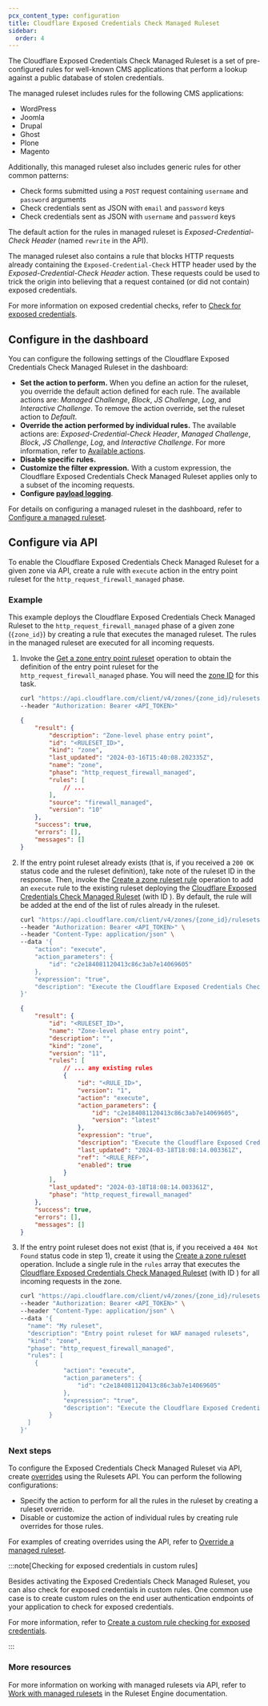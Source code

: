 ```yaml
---
pcx_content_type: configuration
title: Cloudflare Exposed Credentials Check Managed Ruleset
sidebar:
  order: 4
---
```



The Cloudflare Exposed Credentials Check Managed Ruleset is a set of pre-configured rules for well-known CMS applications that perform a lookup against a public database of stolen credentials.

<Render file="leaked-credentials-recommend-detection" />

The managed ruleset includes rules for the following CMS applications:

- WordPress
- Joomla
- Drupal
- Ghost
- Plone
- Magento

Additionally, this managed ruleset also includes generic rules for other common patterns:

- Check forms submitted using a `POST` request containing `username` and `password` arguments
- Check credentials sent as JSON with `email` and `password` keys
- Check credentials sent as JSON with `username` and `password` keys

The default action for the rules in managed ruleset is _Exposed-Credential-Check Header_ (named `rewrite` in the API).

The managed ruleset also contains a rule that blocks HTTP requests already containing the `Exposed-Credential-Check` HTTP header used by the _Exposed-Credential-Check Header_ action. These requests could be used to trick the origin into believing that a request contained (or did not contain) exposed credentials.

For more information on exposed credential checks, refer to [Check for exposed credentials](/waf/managed-rules/check-for-exposed-credentials/).

## Configure in the dashboard

You can configure the following settings of the Cloudflare Exposed Credentials Check Managed Ruleset in the dashboard:

- **Set the action to perform.** When you define an action for the ruleset, you override the default action defined for each rule. The available actions are: _Managed Challenge_, _Block_, _JS Challenge_, _Log_, and _Interactive Challenge_. To remove the action override, set the ruleset action to _Default_.
- **Override the action performed by individual rules.** The available actions are: _Exposed-Credential-Check Header_, _Managed Challenge_, _Block_, _JS Challenge_, _Log_, and _Interactive Challenge_. For more information, refer to [Available actions](/waf/managed-rules/check-for-exposed-credentials/#available-actions).
- **Disable specific rules.**
- **Customize the filter expression.** With a custom expression, the Cloudflare Exposed Credentials Check Managed Ruleset applies only to a subset of the incoming requests.
- **Configure [payload logging](/waf/managed-rules/payload-logging/configure/)**.

For details on configuring a managed ruleset in the dashboard, refer to [Configure a managed ruleset](/waf/managed-rules/deploy-zone-dashboard/#configure-a-managed-ruleset).

## Configure via API

To enable the Cloudflare Exposed Credentials Check Managed Ruleset for a given zone via API, create a rule with `execute` action in the entry point ruleset for the `http_request_firewall_managed` phase.

### Example

This example deploys the Cloudflare Exposed Credentials Check Managed Ruleset to the `http_request_firewall_managed` phase of a given zone (`{zone_id}`) by creating a rule that executes the managed ruleset. The rules in the managed ruleset are executed for all incoming requests.

1.  Invoke the [Get a zone entry point ruleset](/api/operations/getZoneEntrypointRuleset) operation to obtain the definition of the entry point ruleset for the `http_request_firewall_managed` phase. You will need the [zone ID](/fundamentals/setup/find-account-and-zone-ids/) for this task.

    ```bash
    curl "https://api.cloudflare.com/client/v4/zones/{zone_id}/rulesets/phases/http_request_firewall_managed/entrypoint" \
    --header "Authorization: Bearer <API_TOKEN>"
    ```

    ```json output {4}
    {
    	"result": {
    		"description": "Zone-level phase entry point",
    		"id": "<RULESET_ID>",
    		"kind": "zone",
    		"last_updated": "2024-03-16T15:40:08.202335Z",
    		"name": "zone",
    		"phase": "http_request_firewall_managed",
    		"rules": [
    			// ...
    		],
    		"source": "firewall_managed",
    		"version": "10"
    	},
    	"success": true,
    	"errors": [],
    	"messages": []
    }
    ```

2.  If the entry point ruleset already exists (that is, if you received a `200 OK` status code and the ruleset definition), take note of the ruleset ID in the response. Then, invoke the [Create a zone ruleset rule](/api/operations/createZoneRulesetRule) operation to add an `execute` rule to the existing ruleset deploying the [Cloudflare Exposed Credentials Check Managed Ruleset](/waf/managed-rules/reference/exposed-credentials-check/) (with ID <RuleID id="c2e184081120413c86c3ab7e14069605" />). By default, the rule will be added at the end of the list of rules already in the ruleset.

    ```bash
    curl "https://api.cloudflare.com/client/v4/zones/{zone_id}/rulesets/{ruleset_id}/rules" \
    --header "Authorization: Bearer <API_TOKEN>" \
    --header "Content-Type: application/json" \
    --data '{
    	"action": "execute",
    	"action_parameters": {
    		"id": "c2e184081120413c86c3ab7e14069605"
    	},
    	"expression": "true",
    	"description": "Execute the Cloudflare Exposed Credentials Check Managed Ruleset"
    }'
    ```

    ```json output
    {
    	"result": {
    		"id": "<RULESET_ID>",
    		"name": "Zone-level phase entry point",
    		"description": "",
    		"kind": "zone",
    		"version": "11",
    		"rules": [
    			// ... any existing rules
    			{
    				"id": "<RULE_ID>",
    				"version": "1",
    				"action": "execute",
    				"action_parameters": {
    					"id": "c2e184081120413c86c3ab7e14069605",
    					"version": "latest"
    				},
    				"expression": "true",
    				"description": "Execute the Cloudflare Exposed Credentials Check Managed Ruleset",
    				"last_updated": "2024-03-18T18:08:14.003361Z",
    				"ref": "<RULE_REF>",
    				"enabled": true
    			}
    		],
    		"last_updated": "2024-03-18T18:08:14.003361Z",
    		"phase": "http_request_firewall_managed"
    	},
    	"success": true,
    	"errors": [],
    	"messages": []
    }
    ```

3.  If the entry point ruleset does not exist (that is, if you received a `404 Not Found` status code in step 1), create it using the [Create a zone ruleset](/api/operations/createZoneRuleset) operation. Include a single rule in the `rules` array that executes the [Cloudflare Exposed Credentials Check Managed Ruleset](/waf/managed-rules/reference/exposed-credentials-check/) (with ID <RuleID id="c2e184081120413c86c3ab7e14069605" />) for all incoming requests in the zone.

    ```bash
    curl "https://api.cloudflare.com/client/v4/zones/{zone_id}/rulesets" \
    --header "Authorization: Bearer <API_TOKEN>" \
    --header "Content-Type: application/json" \
    --data '{
      "name": "My ruleset",
      "description": "Entry point ruleset for WAF managed rulesets",
      "kind": "zone",
      "phase": "http_request_firewall_managed",
      "rules": [
        {
    			"action": "execute",
    			"action_parameters": {
    				"id": "c2e184081120413c86c3ab7e14069605"
    			},
    			"expression": "true",
    			"description": "Execute the Cloudflare Exposed Credentials Check Managed Ruleset"
    		}
      ]
    }'
    ```

### Next steps

To configure the Exposed Credentials Check Managed Ruleset via API, create [overrides](/ruleset-engine/managed-rulesets/override-managed-ruleset/) using the Rulesets API. You can perform the following configurations:

- Specify the action to perform for all the rules in the ruleset by creating a ruleset override.
- Disable or customize the action of individual rules by creating rule overrides for those rules.

For examples of creating overrides using the API, refer to [Override a managed ruleset](/ruleset-engine/managed-rulesets/override-managed-ruleset/).

:::note[Checking for exposed credentials in custom rules]

Besides activating the Exposed Credentials Check Managed Ruleset, you can also check for exposed credentials in custom rules. One common use case is to create custom rules on the end user authentication endpoints of your application to check for exposed credentials.

For more information, refer to [Create a custom rule checking for exposed credentials](/waf/managed-rules/check-for-exposed-credentials/configure-api/#create-a-custom-rule-checking-for-exposed-credentials).

:::

### More resources

For more information on working with managed rulesets via API, refer to [Work with managed rulesets](/ruleset-engine/managed-rulesets/) in the Ruleset Engine documentation.
